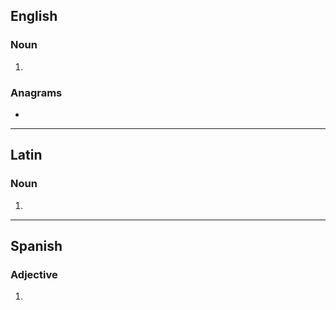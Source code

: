 {{also|Malos|mālos}}
==English==

===Noun===
{{head|en|noun plural form}}

# {{plural of|malo|lang=en}}

===Anagrams===
* {{anagrams|en|Salmo|Somal|loams|lomas|molas|sloam|somal}}

----

==Latin==

===Noun===
{{la-noun-form|mālōs}}

# {{inflection of|mālus||acc|p|lang=la}}

----

==Spanish==

===Adjective===
{{head|es|adjective form|g=m-p}}

# {{plural of|malo|lang=es}}
